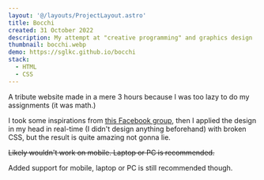 ```yaml
---
layout: '@/layouts/ProjectLayout.astro'
title: Bocchi
created: 31 October 2022
description: My attempt at "creative programming" and graphics design
thumbnail: bocchi.webp
demo: https://sglkc.github.io/bocchi
stack:
  - HTML
  - CSS
---
```


A tribute website made in a mere 3 hours because I was too lazy to do my
assignments (it was math.)

I took some inspirations from
[this Facebook group](https://www.facebook.com/groups/gfxindonesiamaker),
then I applied the design in my head in real-time (I didn't design anything
beforehand) with broken CSS, but the result is quite amazing not gonna lie.

~~Likely wouldn't work on mobile. Laptop or PC is recommended.~~

Added support for mobile, laptop or PC is still recommended though.
